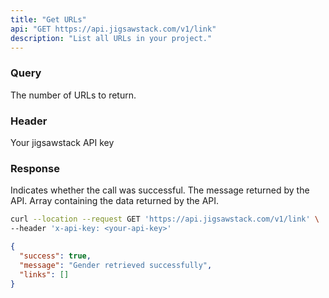 ```yaml
---
title: "Get URLs"
api: "GET https://api.jigsawstack.com/v1/link"
description: "List all URLs in your project."
---
```


### Query

<ParamField query="limit" default="30" type="string">
  The number of URLs to return.
</ParamField>

### Header

<ParamField header="x-api-key" type="string" required>
  Your jigsawstack API key
</ParamField>

### Response

<ResponseField name="success" type="boolean">
  Indicates whether the call was successful.
</ResponseField>

<ResponseField name="message" type="string">
  The message returned by the API.
</ResponseField>

<ResponseField name="links" type="JSON">
  Array containing the data returned by the API.
</ResponseField>

<RequestExample>

```bash Example Request
curl --location --request GET 'https://api.jigsawstack.com/v1/link' \
--header 'x-api-key: <your-api-key>'
```

</RequestExample>

<ResponseExample>

```json Response
{
  "success": true,
  "message": "Gender retrieved successfully",
  "links": []
}
```

</ResponseExample>
